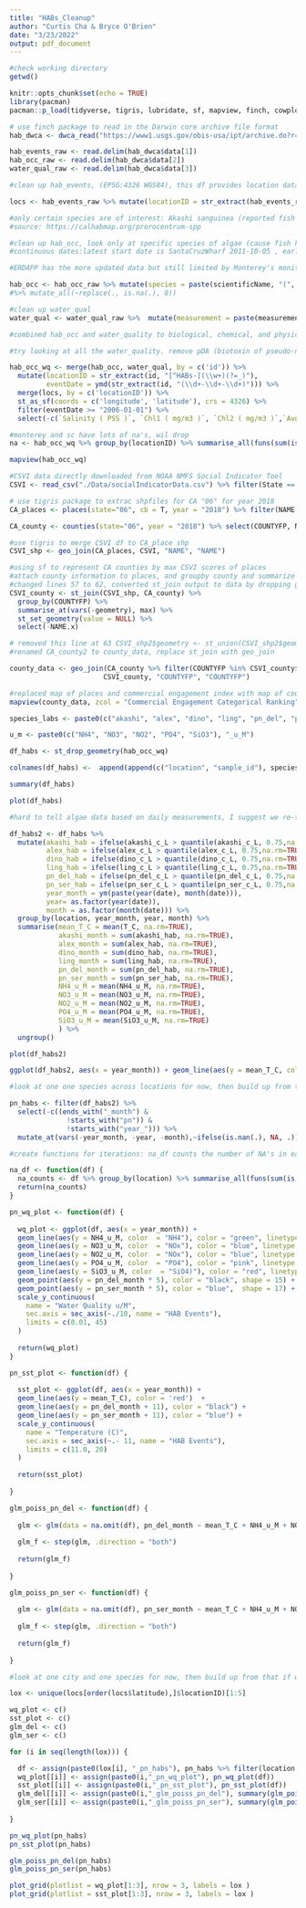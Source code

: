 ```yaml
---
title: "HABs_Cleanup"
author: "Curtis Cha & Bryce O'Brien"
date: "3/23/2022"
output: pdf_document
---
```


```r
#check working directory 
getwd()

knitr::opts_chunk$set(echo = TRUE)
library(pacman)
pacman::p_load(tidyverse, tigris, lubridate, sf, mapview, finch, cowplot)
```

```r
# use finch package to read in the Darwin core archive file format
hab_dwca <- dwca_read("https://www1.usgs.gov/obis-usa/ipt/archive.do?r=calhabmap&v=1.3")

hab_events_raw <- read.delim(hab_dwca$data[1])
hab_occ_raw <- read.delim(hab_dwca$data[2])
water_qual_raw <- read.delim(hab_dwca$data[3])
```

```r
#clean up hab_events, (EPSG:4326 WGS84), this df provides location data

locs <- hab_events_raw %>% mutate(locationID = str_extract(hab_events_raw$id,"[^HABs-](\\w+)(?=_)")) %>% group_by(locationID) %>% summarise(latitude = unique(decimalLatitude), longitude = unique(decimalLongitude), datum = unique(geodeticDatum))

#only certain species are of interest: Akashi sanguinea (reported fish and bird kills), Alexandriua (causes paralytic shellfish poisoning), cochlodinium (fish kills), dinophysis and lingulodinium (diarrhetic shellfish poisoining), and pseudo-nitzhcia (amnesic shellfishing poisoning)
#source: https://calhabmap.org/prorocentrum-spp

#clean up hab_occ, look only at specific species of algae (cause fish kills or human health risks), Cochlodinium has lots of na's, SantaCruzWharf does not measure Akashiwo, Lingodinium, and P. neutzchia delicat. drop Cochlodinum and Santa Cruz (we have Monterey just south of the SantaCruz wharf) 
#continuous dates:latest start date is SantaCruzWharf 2011-10-05 , earliest final date is Scripps 2020-03-02

#ERDAPP has the more updated data but still limited by Monterey's monitoring dataset (goes up to 03-2020 only)

hab_occ <- hab_occ_raw %>% mutate(species = paste(scientificName, "(", organismQuantityType, ")")) %>% select(id, organismQuantity, species) %>% pivot_wider(names_from = species, values_from=organismQuantity) %>% select("id", "Akashiwo sanguinea ( cells/L )", "Alexandrium ( cells/L )", "Dinophysis ( cells/L )", "Lingulodinium polyedra ( cells/L )", "Pseudo-nitzschia delicatissima ( cells/L )", "Pseudo-nitzschia seriata ( cells/L )") 
#%>% mutate_all(~replace(., is.na(.), 0))

#clean up water_qual
water_qual <- water_qual_raw %>%  mutate(measurement = paste(measurementType, "(", measurementUnit, ")")) %>% select(id, measurementValue, measurement) %>% pivot_wider(names_from = measurement, values_from=measurementValue)

#combined hab_occ and water_quality to biological, chemical, and physical data for each given location/time. Location and time data were extracted from the eventID string, and long/lat taken from hab_events df, then converted to sf

#try looking at all the water_quality. remove pDA (biotoxin of pseudo-nitzchia), phaeo, chlorophyll because they are byproducts of HABs (just want to use HAB concentrations as measurement of HAB), salinity because too many NA's. chose not to fill in HAB data. 

hab_occ_wq <- merge(hab_occ, water_qual, by = c('id')) %>% 
  mutate(locationID = str_extract(id, "[^HABs-](\\w+)(?=_)"), 
         eventDate = ymd(str_extract(id, "(\\d+-\\d+-\\d+)"))) %>% 
  merge(locs, by = c('locationID')) %>%  
  st_as_sf(coords = c('longitude', 'latitude'), crs = 4326) %>% 
  filter(eventDate >= "2006-01-01") %>%
  select(-c(`Salinity ( PSS )`, `Chl1 ( mg/m3 )`, `Chl2 ( mg/m3 )`,`Avg_Phaeo ( mg/m3 )`, `Avg_Chloro ( mg/m3 )`,`Phaeo1 ( mg/m3 )`, `Phaeo2 ( mg/m3 )`, `pDA ( ng/mL )`,`Nitrite_Nitrate ( uM )`, datum)) %>% filter(locationID != "SantaCruzWharf", locationID != "MontereyWharf")

#monterey and sc have lots of na's, wil drop
na <- hab_occ_wq %>% group_by(locationID) %>% summarise_all(funs(sum(is.na(.))))

mapview(hab_occ_wq)

```

```r
#CSVI data directly downloaded from NOAA NMFS Social Indicator Tool
CSVI <- read_csv("./Data/socialIndicatorData.csv") %>% filter(State == "CA", Year == 2018) %>% rename("NAME" = "Community Name") %>% select(-c("Supporting Information", "Data Series", "Year", "State", "Region"))

# use tigris package to extrac shpfiles for CA "06" for year 2018
CA_places <- places(state="06", cb = T, year = "2018") %>% filter(NAME %in% CSVI$NAME) %>% select(NAME, geometry)

CA_county <- counties(state="06", year = "2018") %>% select(COUNTYFP, NAME, geometry) 

#use tigris to merge CSVI df to CA_place shp
CSVI_shp <- geo_join(CA_places, CSVI, "NAME", "NAME")

#using sf to represent CA counties by max CSVI scores of places
#attach county information to places, and groupby county and summarize
#changed lines 57 to 62, converted st_join output to data by dropping geometry, final output a df of county and maximum CSVI scores. Renamed from CSVI_shp2 to CSVI_county and removed places name
CSVI_county <- st_join(CSVI_shp, CA_county) %>%  
  group_by(COUNTYFP) %>% 
  summarise_at(vars(-geometry), max) %>% 
  st_set_geometry(value = NULL) %>% 
  select(-NAME.x)

# removed this line at 63 CSVI_shp2$geometry <- st_union(CSVI_shp2$geometry)
#renamed CA_county2 to county_data, replace st_join with geo_join

county_data <- geo_join(CA_county %>% filter(COUNTYFP %in% CSVI_county$COUNTYFP), 
                       CSVI_county, "COUNTYFP", "COUNTYFP")

#replaced map of places and commercial engagement index with map of counties and commercial engagement index, added layer of countines visualized by Commercial Fishing engagement
mapview(county_data, zcol = "Commercial Engagement Categorical Ranking") + mapview(county_data, zcol = "Commercial Reliance Categorical Ranking")
```

```r

species_labs <- paste0(c("akashi", "alex", "dino", "ling", "pn_del", "pn_ser"), "_c_L")

u_m <- paste0(c("NH4", "NO3", "NO2", "PO4", "SiO3"), "_u_M")

df_habs <- st_drop_geometry(hab_occ_wq)

colnames(df_habs) <-  append(append(c("location", "sample_id"), species_labs), append(u_m, c("T_C", "date")))

summary(df_habs)

plot(df_habs)

#hard to tell algae data based on daily measurements, I suggest we re-think HAB's. Since HABs are "rare" events, a Poisson distribution may be a better tool for measuring the frequency of HAB events or the "number of days" that correspond to a HAB event
```
```r
df_habs2 <- df_habs %>%
  mutate(akashi_hab = ifelse(akashi_c_L > quantile(akashi_c_L, 0.75,na.rm=TRUE), 1, 0),
         alex_hab = ifelse(alex_c_L > quantile(alex_c_L, 0.75,na.rm=TRUE), 1, 0),
         dino_hab = ifelse(dino_c_L > quantile(dino_c_L, 0.75,na.rm=TRUE), 1, 0),
         ling_hab = ifelse(ling_c_L > quantile(ling_c_L, 0.75,na.rm=TRUE), 1, 0),
         pn_del_hab = ifelse(pn_del_c_L > quantile(pn_del_c_L, 0.75,na.rm=TRUE), 1, 0),
         pn_ser_hab = ifelse(pn_ser_c_L > quantile(pn_ser_c_L, 0.75,na.rm=TRUE), 1, 0),
         year_month = ym(paste(year(date), month(date))), 
         year= as.factor(year(date)),
         month = as.factor(month(date))) %>%
  group_by(location, year_month, year, month) %>%
  summarise(mean_T_C = mean(T_C, na.rm=TRUE), 
            akashi_month = sum(akashi_hab, na.rm=TRUE),
            alex_month = sum(alex_hab, na.rm=TRUE), 
            dino_month = sum(dino_hab, na.rm=TRUE), 
            ling_month = sum(ling_hab, na.rm=TRUE), 
            pn_del_month = sum(pn_del_hab, na.rm=TRUE), 
            pn_ser_month = sum(pn_ser_hab, na.rm=TRUE),
            NH4_u_M = mean(NH4_u_M, na.rm=TRUE),
            NO3_u_M = mean(NO3_u_M, na.rm=TRUE),
            NO2_u_M = mean(NO2_u_M, na.rm=TRUE),
            PO4_u_M = mean(PO4_u_M, na.rm=TRUE),
            SiO3_u_M = mean(SiO3_u_M, na.rm=TRUE)
            ) %>% 
  ungroup()

plot(df_habs2)

ggplot(df_habs2, aes(x = year_month)) + geom_line(aes(y = mean_T_C, color = location)) + geom_smooth(data = df_habs2, aes(y = mean_T_C, method = 'lm'))

```
```r

#look at one one species across locations for now, then build up from that if we can (maybe write a function to run the ggplot and summaries) (pseudo-nitzchia most common in CA and affects fisheries. Source: https://www.opc.ca.gov/programs-summary/marine-pollution/hab/)

pn_habs <- filter(df_habs2) %>% 
  select(-c((ends_with("_month") &
              !starts_with("pn")) &
              !starts_with("year_"))) %>%
  mutate_at(vars(-year_month, -year, -month),~ifelse(is.nan(.), NA, .))

#create functions for iterations: na_df counts the number of NA's in each column, pn_wq_plot creates ggplot of PN concentrations & water quality measuremnts over time, pn_sst_plot creates ggplot of PN concentrations & sea surface temperature over time, glm_poiss creates glm of pn concentrations (either ser or del groups) aginst variables for water quality, sea surface temperature, year-month, and location for pn_ser and pn_del groups (separately)

na_df <- function(df) {
  na_counts <- df %>% group_by(location) %>% summarise_all(funs(sum(is.na(.))))
  return(na_counts)
}

pn_wq_plot <- function(df) {
  
  wq_plot <- ggplot(df, aes(x = year_month)) + 
  geom_line(aes(y = NH4_u_M, color  = "NH4"), color = "green", linetype = 2) + 
  geom_line(aes(y = NO3_u_M, color  = "NOx"), color = "blue", linetype = 2) + 
  geom_line(aes(y = NO2_u_M, color  = "NOx"), color = "blue", linetype = 2) + 
  geom_line(aes(y = PO4_u_M, color  = "PO4"), color = "pink", linetype = 2) + 
  geom_line(aes(y = SiO3_u_M, color  = "SiO4)"), color = "red", linetype = 2) +
  geom_point(aes(y = pn_del_month * 5), color = "black", shape = 15) +
  geom_point(aes(y = pn_ser_month * 5), color = "blue",  shape = 17) +
  scale_y_continuous(
    name = "Water Quality u/M",
    sec.axis = sec_axis(~./10, name = "HAB Events"),
    limits = c(0.01, 45)
  )
  
  return(wq_plot)
}

pn_sst_plot <- function(df) {
  
  sst_plot <- ggplot(df, aes(x = year_month)) + 
  geom_line(aes(y = mean_T_C), color = 'red')  +
  geom_line(aes(y = pn_del_month + 11), color = "black") +
  geom_line(aes(y = pn_ser_month + 11), color = "blue") +
  scale_y_continuous(
    name = "Temperature (C)",
    sec.axis = sec_axis(~.- 11, name = "HAB Events"),
    limits = c(11.0, 20)
  )
  
  return(sst_plot)
  
}

glm_poiss_pn_del <- function(df) {
  
  glm <- glm(data = na.omit(df), pn_del_month ~ mean_T_C + NH4_u_M + NO3_u_M + NO2_u_M + PO4_u_M + SiO3_u_M + year + month, family = poisson)
  
  glm_f <- step(glm, .direction = "both")
  
  return(glm_f)
  
}

glm_poiss_pn_ser <- function(df) {
  
  glm <- glm(data = na.omit(df), pn_ser_month ~ mean_T_C + NH4_u_M + NO3_u_M + NO2_u_M + PO4_u_M + SiO3_u_M + year + month, family = poisson)
  
  glm_f <- step(glm, .direction = "both")
  
  return(glm_f)
  
}

```
```r

#look at one city and one species for now, then build up from that if we can (maybe write a function to run the ggplot and summaries)

lox <- unique(locs[order(locs$latitude),]$locationID)[1:5]

wq_plot <- c()
sst_plot <- c()
glm_del <- c()
glm_ser <- c()

for (i in seq(length(lox))) {

  df <- assign(paste0(lox[i], "_pn_habs"), pn_habs %>% filter(location == lox[i]))
  wq_plot[[i]] <- assign(paste0(i,"_pn_wq_plot"), pn_wq_plot(df))
  sst_plot[[i]] <- assign(paste0(i,"_pn_sst_plot"), pn_sst_plot(df))
  glm_del[[i]] <- assign(paste0(i,"_glm_poiss_pn_del"), summary(glm_poiss_pn_del(df)))
  glm_ser[[i]] <- assign(paste0(i,"_glm_poiss_pn_ser"), summary(glm_poiss_pn_ser(df)))
  
}

pn_wq_plot(pn_habs)
pn_sst_plot(pn_habs)

glm_poiss_pn_del(pn_habs)
glm_poiss_pn_ser(pn_habs)

plot_grid(plotlist = wq_plot[1:3], nrow = 3, labels = lox )
plot_grid(plotlist = sst_plot[1:3], nrow = 3, labels = lox )


```
